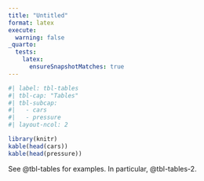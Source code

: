 ```yaml
---
title: "Untitled"
format: latex
execute:
  warning: false
_quarto:
  tests:
    latex:
      ensureSnapshotMatches: true
---
```


```r
#| label: tbl-tables
#| tbl-cap: "Tables"
#| tbl-subcap:
#|   - cars
#|   - pressure
#| layout-ncol: 2

library(knitr)
kable(head(cars))
kable(head(pressure))
```

See @tbl-tables for examples. In particular, @tbl-tables-2.
